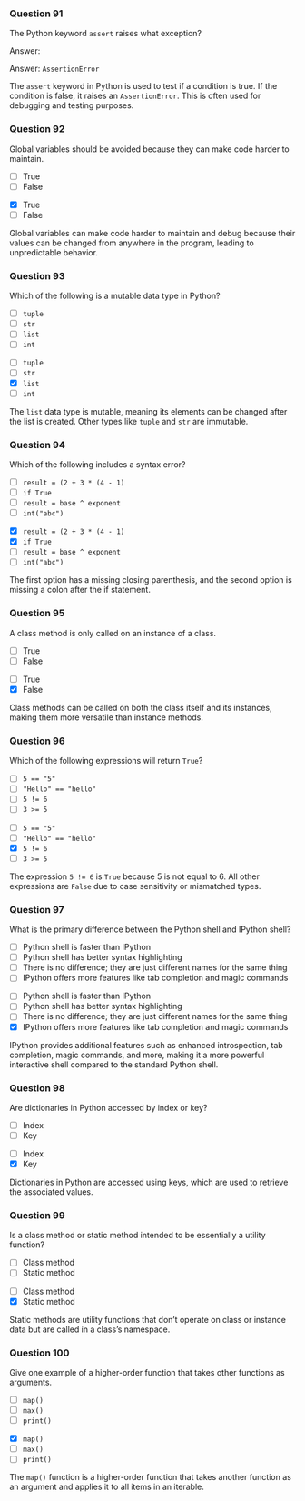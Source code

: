 ### Question 91 {.question}

The Python keyword `assert` raises what exception?

::: {.r-stack}
::: {.absolute .left-0 .top-0 width=100%}
Answer: 
:::

::: {.fragment .fade-in .absolute .left-0 .top-0 width=100%}
Answer: `AssertionError`

::: {.explanation}
The `assert` keyword in Python is used to test if a condition is true. If the condition is false, it raises an `AssertionError`. This is often used for debugging and testing purposes.
:::
:::
:::

### Question 92 {.question}

Global variables should be avoided because they can make code harder to maintain.

::: {.r-stack}

::: {.absolute .left-0 .top-0 width=100%}
- [ ] True
- [ ] False
:::

::: {.fragment .fade-in .absolute .left-0 .top-0 width=100%}
- [x] True
- [ ] False


::: {.explanation}
Global variables can make code harder to maintain and debug because their values can be changed from anywhere in the program, leading to unpredictable behavior.
:::
:::
:::

### Question 93 {.question}

Which of the following is a mutable data type in Python?

::: {.r-stack}

::: {.absolute .left-0 .top-0 width=100%}
- [ ] `tuple`
- [ ] `str`
- [ ] `list`
- [ ] `int`
:::

::: {.fragment .fade-in .absolute .left-0 .top-0 width=100%}
- [ ] `tuple`
- [ ] `str`
- [x] `list`
- [ ] `int`


::: {.explanation}
The `list` data type is mutable, meaning its elements can be changed after the list is created. Other types like `tuple` and `str` are immutable.
:::
:::
:::

### Question 94 {.question}

Which of the following includes a syntax error?

::: {.r-stack}
::: {.absolute .left-0 .top-0 width=100%}
- [ ] `result = (2 + 3 * (4 - 1)`
- [ ] `if True`
- [ ] `result = base ^ exponent`
- [ ] `int("abc")`
:::

::: {.fragment .fade-in .absolute .left-0 .top-0 width=100%}
- [x] `result = (2 + 3 * (4 - 1)`
- [x] `if True`
- [ ] `result = base ^ exponent`
- [ ] `int("abc")`

::: {.explanation}
The first option has a missing closing parenthesis, and the second option is missing a colon after the if statement.
:::
:::
:::

### Question 95 {.question}

A class method is only called on an instance of a class.

::: {.r-stack}

::: {.absolute .left-0 .top-0 width=100%}
- [ ] True
- [ ] False
:::

::: {.fragment .fade-in .absolute .left-0 .top-0 width=100%}
- [ ] True
- [x] False


::: {.explanation}
Class methods can be called on both the class itself and its instances, making them more versatile than instance methods.
:::
:::
:::

### Question 96 {.question}

Which of the following expressions will return `True`?

::: {.r-stack}

::: {.absolute .left-0 .top-0 width=100%}
- [ ] `5 == "5"`
- [ ] `"Hello" == "hello"`
- [ ] `5 != 6`
- [ ] `3 >= 5`
:::

::: {.fragment .fade-in .absolute .left-0 .top-0 width=100%}
- [ ] `5 == "5"`
- [ ] `"Hello" == "hello"`
- [x] `5 != 6`
- [ ] `3 >= 5`


::: {.explanation}
The expression `5 != 6` is `True` because 5 is not equal to 6. All other expressions are `False` due to case sensitivity or mismatched types.
:::
:::
:::

### Question 97 {.question}

::: {.smaller-80}
What is the primary difference between the Python shell and IPython shell?

::: {.r-stack}

::: {.absolute .left-0 .top-0 width=100%}
- [ ] Python shell is faster than IPython
- [ ] Python shell has better syntax highlighting
- [ ] There is no difference; they are just different names for the same thing
- [ ] IPython offers more features like tab completion and magic commands
:::

::: {.fragment .fade-in .absolute .left-0 .top-0 width=100%}
- [ ] Python shell is faster than IPython
- [ ] Python shell has better syntax highlighting
- [ ] There is no difference; they are just different names for the same thing
- [x] IPython offers more features like tab completion and magic commands


::: {.explanation}
IPython provides additional features such as enhanced introspection, tab completion, magic commands, and more, making it a more powerful interactive shell compared to the standard Python shell.
:::
:::
:::
:::

### Question 98 {.question}

Are dictionaries in Python accessed by index or key?

::: {.r-stack}

::: {.absolute .left-0 .top-0 width=100%}
- [ ] Index
- [ ] Key
:::

::: {.fragment .fade-in .absolute .left-0 .top-0 width=100%}
- [ ] Index
- [x] Key


::: {.explanation}
Dictionaries in Python are accessed using keys, which are used to retrieve the associated values.
:::
:::
:::

### Question 99 {.question}

Is a class method or static method intended to be essentially a utility function?

::: {.r-stack}

::: {.absolute .left-0 .top-0 width=100%}
- [ ] Class method
- [ ] Static method
:::

::: {.fragment .fade-in .absolute .left-0 .top-0 width=100%}
- [ ] Class method
- [x] Static method


::: {.explanation}
Static methods are utility functions that don’t operate on class or instance data but are called in a class’s namespace.
:::
:::
:::

### Question 100 {.question}

Give one example of a higher-order function that takes other functions as arguments.

::: {.r-stack}

::: {.absolute .left-0 .top-0 width=100%}
- [ ] `map()`
- [ ] `max()`
- [ ] `print()`
:::

::: {.fragment .fade-in .absolute .left-0 .top-0 width=100%}
- [x] `map()`
- [ ] `max()`
- [ ] `print()`


::: {.explanation}
The `map()` function is a higher-order function that takes another function as an argument and applies it to all items in an iterable.
:::
:::
:::

